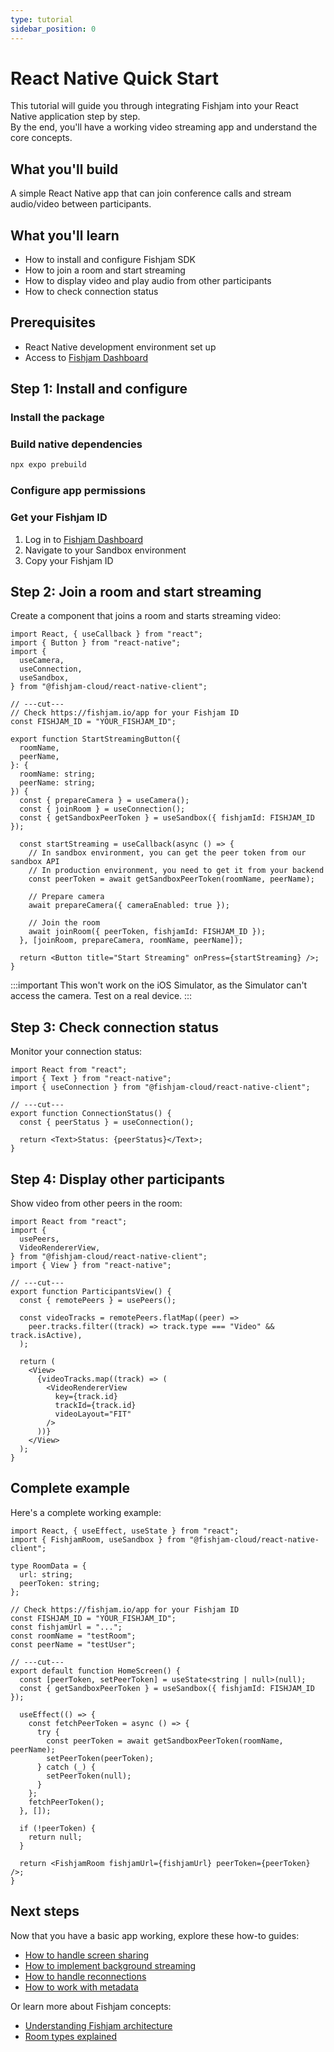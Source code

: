 ```yaml
---
type: tutorial
sidebar_position: 0
---
```



# React Native Quick Start

This tutorial will guide you through integrating Fishjam into your React Native application step by step.  
By the end, you'll have a working video streaming app and understand the core concepts.

## What you'll build

A simple React Native app that can join conference calls and stream audio/video between participants.

## What you'll learn

- How to install and configure Fishjam SDK
- How to join a room and start streaming
- How to display video and play audio from other participants
- How to check connection status

## Prerequisites

- React Native development environment set up
- Access to [Fishjam Dashboard](https://fishjam.io/app)

## Step 1: Install and configure

### Install the package

<InstallPackage />

### Build native dependencies

```bash
npx expo prebuild
```

### Configure app permissions

<ConfigurePermissions />

### Get your Fishjam ID

1. Log in to [Fishjam Dashboard](https://fishjam.io/app)
2. Navigate to your Sandbox environment
3. Copy your Fishjam ID

## Step 2: Join a room and start streaming

Create a component that joins a room and starts streaming video:

```tsx
import React, { useCallback } from "react";
import { Button } from "react-native";
import {
  useCamera,
  useConnection,
  useSandbox,
} from "@fishjam-cloud/react-native-client";

// ---cut---
// Check https://fishjam.io/app for your Fishjam ID
const FISHJAM_ID = "YOUR_FISHJAM_ID";

export function StartStreamingButton({
  roomName,
  peerName,
}: {
  roomName: string;
  peerName: string;
}) {
  const { prepareCamera } = useCamera();
  const { joinRoom } = useConnection();
  const { getSandboxPeerToken } = useSandbox({ fishjamId: FISHJAM_ID });

  const startStreaming = useCallback(async () => {
    // In sandbox environment, you can get the peer token from our sandbox API
    // In production environment, you need to get it from your backend
    const peerToken = await getSandboxPeerToken(roomName, peerName);

    // Prepare camera
    await prepareCamera({ cameraEnabled: true });

    // Join the room
    await joinRoom({ peerToken, fishjamId: FISHJAM_ID });
  }, [joinRoom, prepareCamera, roomName, peerName]);

  return <Button title="Start Streaming" onPress={startStreaming} />;
}
```

:::important
This won't work on the iOS Simulator, as the Simulator can't access the camera. Test on a real device.
:::

## Step 3: Check connection status

Monitor your connection status:

```tsx
import React from "react";
import { Text } from "react-native";
import { useConnection } from "@fishjam-cloud/react-native-client";

// ---cut---
export function ConnectionStatus() {
  const { peerStatus } = useConnection();

  return <Text>Status: {peerStatus}</Text>;
}
```

## Step 4: Display other participants

Show video from other peers in the room:

```tsx
import React from "react";
import {
  usePeers,
  VideoRendererView,
} from "@fishjam-cloud/react-native-client";
import { View } from "react-native";

// ---cut---
export function ParticipantsView() {
  const { remotePeers } = usePeers();

  const videoTracks = remotePeers.flatMap((peer) =>
    peer.tracks.filter((track) => track.type === "Video" && track.isActive),
  );

  return (
    <View>
      {videoTracks.map((track) => (
        <VideoRendererView
          key={track.id}
          trackId={track.id}
          videoLayout="FIT"
        />
      ))}
    </View>
  );
}
```

## Complete example

Here's a complete working example:

```tsx
import React, { useEffect, useState } from "react";
import { FishjamRoom, useSandbox } from "@fishjam-cloud/react-native-client";

type RoomData = {
  url: string;
  peerToken: string;
};

// Check https://fishjam.io/app for your Fishjam ID
const FISHJAM_ID = "YOUR_FISHJAM_ID";
const fishjamUrl = "...";
const roomName = "testRoom";
const peerName = "testUser";

// ---cut---
export default function HomeScreen() {
  const [peerToken, setPeerToken] = useState<string | null>(null);
  const { getSandboxPeerToken } = useSandbox({ fishjamId: FISHJAM_ID });

  useEffect(() => {
    const fetchPeerToken = async () => {
      try {
        const peerToken = await getSandboxPeerToken(roomName, peerName);
        setPeerToken(peerToken);
      } catch (_) {
        setPeerToken(null);
      }
    };
    fetchPeerToken();
  }, []);

  if (!peerToken) {
    return null;
  }

  return <FishjamRoom fishjamUrl={fishjamUrl} peerToken={peerToken} />;
}
```

## Next steps

Now that you have a basic app working, explore these how-to guides:

- [How to handle screen sharing](/how-to/react-native/screensharing)
- [How to implement background streaming](/how-to/react-native/background-streaming)
- [How to handle reconnections](/how-to/react-native/reconnection-handling)
- [How to work with metadata](/how-to/react-native/metadata-and-broadcasting)

Or learn more about Fishjam concepts:

- [Understanding Fishjam architecture](/explanation/architecture)
- [Room types explained](/explanation/room-types)
